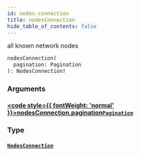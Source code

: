 ```yaml
---
id: nodes-connection
title: nodesConnection
hide_table_of_contents: false
---
```








all known network nodes

```graphql
nodesConnection(
  pagination: Pagination
): NodesConnection!
```


### Arguments

#### [<code style={{ fontWeight: 'normal' }}>nodesConnection.<b>pagination</b></code>](#)<Bullet />[`Pagination`](/docs/testnet/graphql/inputs/pagination) <Badge class="secondary" text="input"/>
> 
> 

### Type

#### [`NodesConnection`](/docs/testnet/graphql/objects/nodes-connection) <Badge class="secondary" text="object"/>
> 
> 





